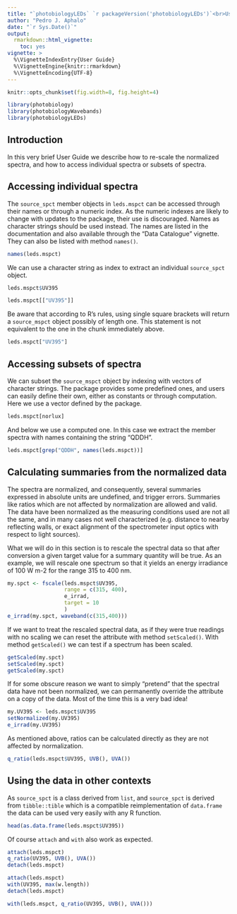 ```yaml
---
title: "`photobiologyLEDs` `r packageVersion('photobiologyLEDs')`<br>User Guide"
author: "Pedro J. Aphalo"
date: "`r Sys.Date()`"
output: 
  rmarkdown::html_vignette:
    toc: yes
vignette: >
  %\VignetteIndexEntry{User Guide}
  %\VignetteEngine{knitr::rmarkdown}
  %\VignetteEncoding{UTF-8}
---
```


```r
knitr::opts_chunk$set(fig.width=8, fig.height=4)
```

```r
library(photobiology)
library(photobiologyWavebands)
library(photobiologyLEDs)
```

## Introduction

In this very brief User Guide we describe how to re-scale the normalized
spectra, and how to access individual spectra or subsets of spectra.

## Accessing individual spectra

The `source_spct` member objects in `leds.mspct` can be accessed through their
names or through a numeric index. As the numeric indexes are likely to change 
with updates to the package, their use is discouraged. Names as character
strings should be used instead. The names are listed in the documentation
and also available through the "Data Catalogue" vignette. They can also be
listed with method `names()`.

```r
names(leds.mspct)
```

We can use a character string as index to extract an individual `source_spct`
object.

```r
leds.mspct$UV395
```

```r
leds.mspct[["UV395"]]
```

Be aware that according to R's rules, using single square brackets will return
a `source_mspct` object possibly of length one. This statement is not equivalent
to the one in the chunk immediately above.

```r
leds.mspct["UV395"]
```

## Accessing subsets of spectra

We can subset the `source_mspct` object by indexing with vectors of character
strings. The package provides some predefined ones, and users can easily
define their own, either as constants or through computation. Here we use
a vector defined by the package.

```r
leds.mspct[norlux]
```

And below we use a computed one. In this case we extract the member spectra
with names containing the string "QDDH".

```r
leds.mspct[grep("QDDH", names(leds.mspct))]
```

## Calculating summaries from the normalized data

The spectra are normalized, and consequently, several summaries expressed in
absolute units are undefined, and trigger errors. Summaries like ratios which
are not affected by normalization are allowed and valid. The data have been
normalized as the measuring conditions used are not all the same, and in many
cases not well characterized (e.g. distance to nearby reflecting walls, or exact 
alignment of the spectrometer input optics with respect to light sources).

What we will do in this section is to rescale the spectral data so that after 
conversion a given target value for a summary quantity will be true. As an 
example, we will rescale one spectrum so that it yields an energy irradiance of
100 W m-2 for the range 315 to 400 nm.

```r
my.spct <- fscale(leds.mspct$UV395,
                  range = c(315, 400),
                  e_irrad,
                  target = 10
                  )
e_irrad(my.spct, waveband(c(315,400)))
```

If we want to treat the rescaled spectral data, as if they were true readings
with no scaling we can reset the attribute with method `setScaled()`. With 
method `getScaled()` we can test if a spectrum has been scaled.

```r
getScaled(my.spct)
setScaled(my.spct)
getScaled(my.spct)
```

If for some obscure reason we want to simply "pretend" that the spectral data
have not been normalized, we can permanently override the attribute on a copy 
of the data. Most of the time this is a very bad idea!

```r
my.UV395 <- leds.mspct$UV395
setNormalized(my.UV395)
e_irrad(my.UV395)
```

As mentioned above, ratios can be calculated directly as they are not affected
by normalization.

```r
q_ratio(leds.mspct$UV395, UVB(), UVA())
```
## Using the data in other contexts

As `source_spct` is a class derived from `list`, and `source_spct` is derived from
`tibble::tible` which is a compatible reimplementation of `data.frame` the
data can be used very easily with any R function.

```r
head(as.data.frame(leds.mspct$UV395))
```

Of course `attach` and `with` also work as expected.
```r
attach(leds.mspct)
q_ratio(UV395, UVB(), UVA())
detach(leds.mspct)
```

```r
attach(leds.mspct)
with(UV395, max(w.length))
detach(leds.mspct)
```

```r
with(leds.mspct, q_ratio(UV395, UVB(), UVA()))
```




